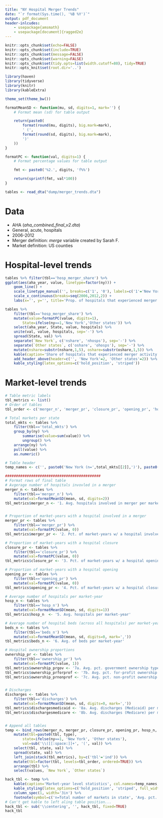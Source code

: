 ```yaml
---
title: "NY Hospital Merger Trends"
date: "`r format(Sys.time(), '%B %Y')`"
output: pdf_document
header-inlcudes:
    - usepackage{amsmath}
    - usepackage[document]{ragged2e}
---
```



```r
knitr::opts_chunk$set(echo=FALSE)
knitr::opts_chunk$set(include=TRUE)
knitr::opts_chunk$set(message=FALSE)
knitr::opts_chunk$set(warning=FALSE)
knitr::opts_chunk$set(tidy.opts=list(width.cutoff=80), tidy=TRUE)
knitr::opts_knit$set(root.dir='..')
```

```r
library(haven)
library(tidyverse)
library(knitr)
library(kableExtra)

theme_set(theme_bw())
```

```r
formatMeanSD <- function(mu, sd, digits=1, mark='') {
    # Format mean (sd) for table output

    return(paste0(
        format(round(mu, digits), big.mark=mark),
        ' (',
        format(round(sd, digits), big.mark=mark),
        ')'
    ))
}

formatPC <- function(val, digits=1) {
    # Format percentage values for table output

    fmt <- paste0('%2.', digits, 'f%%')

    return(sprintf(fmt, val*100))
}
```

```r
tables <- read_dta("dump/merger_trends.dta")
```


# Data 

- AHA  (_aha_combined_final_v2.dta_)  
- General, acute, hospitals  
- 2006-2012  
- Merger definition: _merge_ variable created by Sarah F.  
- Market definition: US counties


# Hospital-level trends

```r
tables %>% filter(tbl=='hosp_merger_share') %>%
ggplot(aes(aha_year, value, linetype=factor(ny))) +
    geom_line() +
    scale_linetype_manual('', breaks=c('1', '0'), labels=c('1'='New York', '0'='Other states'), values=c('1'=1, '0'=2)) +
    scale_x_continuous(breaks=seq(2006,2012,2)) +
    labs(x='', y='', title='Prop. of hospitals that experienced merger activity')
```

```r
tables %>%
    filter(tbl=='hosp_merger_share') %>%
    mutate(value=formatPC(value, digits=1),
        State=ifelse(ny==1,'New York','Other states')) %>%
    select(aha_year, State, value, hospitals) %>%
    unite(val, value, hospitals, sep='-') %>%
    spread(State, val) %>%
    separate(`New York`, c('nshare', 'nhosps'), sep='-') %>%
    separate(`Other states`, c('oshare', 'ohosps'), sep='-') %>%
    mutate(nshare=substr(nshare,1,5), oshare=substr(oshare,1,5)) %>%
    kable(caption='Share of hospitals that experienced merger activity', col.names=c('Year', 'Pct.', 'Hospitals', 'Pct.', 'Hospitals'), align='lcccc', format='latex', booktabs=TRUE) %>%
    add_header_above(header=c('', 'New York'=2, 'Other states'=2)) %>%
    kable_styling(latex_options=c('hold_position', 'striped'))
```


# Market-level trends

```r
# Table metric labels
tbl_metrics <- list()
# Order of tables
tbl_order <- c('merger_n', 'merger_pr', 'closure_pr', 'opening_pr', 'hosp_n', 'beds_n', 'ownership_prforprof', 'ownership_prnonprof', 'ownership_prgov', 'dischargesmedicaid', 'dischargesmedicare')

# Total markets per state
total_mkts <- tables %>%
    filter(tbl=='total_mkts') %>%
    group_by(ny) %>%
        summarise(value=sum(value)) %>%
        ungroup() %>%
    arrange(ny) %>%
    pull(value) %>%
    as.numeric()

# Table header
temp_names <- c('', paste0('New York (n=',total_mkts[[2]],')'), paste0('Other states (n=',total_mkts[[1]],')*'))

############################################
# Format rows of final table
# Avgerage number of hospitals invovled in a merger
merger_n <- tables %>%
    filter(tbl=='merger_n') %>%
    mutate(val=formatMeanSD(mean, sd, digits=2))
tbl_metrics$merger_n <- '1. Avg. hospitals involved in merger per market-year'


# Proportion of market-years with a hospital involved in a merger
merger_pr <- tables %>%
    filter(tbl=='merger_pr') %>%
    mutate(val=formatPC(value, 0))
tbl_metrics$merger_pr <- '2. Pct. of market-years w/ a hospital involved in merger'

# Proportion of market-years with a hospital closure
closure_pr <- tables %>%
    filter(tbl=='closure_pr') %>%
    mutate(val=formatPC(value, 0))
tbl_metrics$closure_pr <- '3. Pct. of market-years w/ a hospital opening'

# Proportion of market-years with a hospital opening
opening_pr <- tables %>%
    filter(tbl=='opening_pr') %>%
    mutate(val=formatPC(value, 0))
tbl_metrics$opening_pr <- '4. Pct. of market-years w/ a hospital closure'

# Average number of hospitals per market-year
hosp_n <- tables %>%
    filter(tbl=='hosp_n') %>%
    mutate(val=formatMeanSD(mean, sd, digits=1))
tbl_metrics$hosp_n  <- '5. Avg. hospitals per market-year'

# Average number of hospital beds (across all hospitals) per market-year
beds_n <- tables %>%
    filter(tbl=='beds_n') %>%
    mutate(val=formatMeanSD(mean, sd, digits=0, mark=','))
tbl_metrics$beds_n <- '6. Avg. of beds per market-year'

# Hospital ownership proportions
ownership_pr <- tables %>%
    filter(tbl=='ownership_pr') %>%
    mutate(val=formatPC(value, 1))
tbl_metrics$ownership_prgov <- '7a. Avg. pct. government ownership type per market-year'
tbl_metrics$ownership_prforprof <- '7b. Avg. pct. for-profit ownership type per market-year'
tbl_metrics$ownership_prnonprof <- '7c. Avg. pct. non-profit ownership type per market-year'


# Discharges
discharges <- tables %>%
    filter(tbl=='discharges') %>%
    mutate(val=formatMeanSD(mean, sd, digits=0, mark=','))
tbl_metrics$dischargesmedicaid <- '8a. Avg. discharges (Medicaid) per market-year'
tbl_metrics$dischargesmedicare <- '8b. Avg. discharges (Medicare) per market-year'


# Append all tables
temp <- bind_rows(merger_n, merger_pr, closure_pr, opening_pr, hosp_n, beds_n, ownership_pr, discharges) %>%
    mutate(tbl=paste0(tbl, type),
        state=ifelse(ny==1, 'New York', 'Other states'),
        val=sub('\\([[:space:]]+', '(', val)) %>%
    select(tbl, state, val) %>%
    spread(state, val) %>%
    left_join(stack(tbl_metrics), by=c('tbl'='ind')) %>%
    mutate(tbl=factor(tbl, levels=tbl_order, ordered=TRUE)) %>%
    arrange(tbl) %>%
    select(values, `New York`, `Other states`)

```

```r
hack_tbl <- temp %>%
    kable(caption='Market-year level statistics', col.names=temp_names, align='lcc', format='latex', booktabs=TRUE) %>%
    kable_styling(latex_options=c('hold_position', 'striped', full_width=T)) %>%
    column_spec(1, width='3in') %>%
    footnote(symbol=c('n=Total number of markets in state', 'Avg. pct. ownernship per market-year (7a-7c) weighted by number of hospitals'))
# Can't get kable to left aling table position...
hack_tbl <- sub('\\centering', '', hack_tbl, fixed=TRUE)
hack_tbl
```
